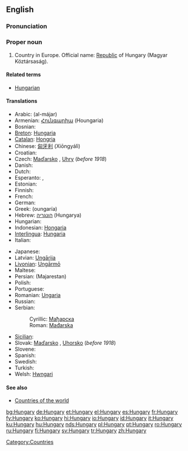 ==English==

===Pronunciation===
{{rfp}}

===Proper noun===
{{wikipedia}}
{{en-proper noun}}

# Country in Europe. Official name: [[Republic]] of Hungary (Magyar Köztársaság).

====Related terms====
* [[Hungarian]]

====Translations====
{{trans-top|the country}}
* Arabic: {{ARchar|[[المجر]]}} (al-májar)
* Armenian: [[Հունգարիա]] (Houngaria)
* Bosnian: {{t-|bs|Mađarska|f}}
* [[Breton]]: [[Hungaria]]
* [[Catalan]]: [[Hongria]]
* Chinese: [[匈牙利]] (Xiōngyálì)
* Croatian: {{t-|hr|Madžarska}}
* Czech: [[Maďarsko]] {{n}}, [[Uhry]] {{p}} (''before 1918'')
* Danish: {{t-|da|Ungarn}}
* Dutch: {{t+|nl|Hongarije|n}}
* Esperanto: {{t-|eo|Hungario|xs=Esperanto}}, {{t-|eo|Hungarujo|xs=Esperanto}}
* Estonian: {{t-|et|Ungari}}
* Finnish: {{t+|fi|Unkari}}
* French: {{t+|fr|Hongrie|f}}
* German: {{t+|de|Ungarn|n}}
* Greek: {{t-|el|Ουγγαρία|f|sc=Grek}} (oungaría)
* Hebrew: [[הונגריה]] (Hungarya)
* Hungarian: {{t+|hu|Magyarország}}
* Indonesian: [[Hongaria]]
* [[Interlingua]]: [[Hungaria]]
* Italian: {{t+|it|Ungheria|f}}
{{trans-mid}}
* Japanese: {{t+|ja|ハンガリー|tr=Hangarī|sc=Jpan}}
* Latvian: [[Ungārija]] {{f}}
* [[Livonian]]: [[Ungārmō]]
* Maltese: {{t-|mt|l-Ungerija|xs=Maltese}}
* Persian: {{FAchar|[[مجارستان]]}} (Majarestan)
* Polish: {{t+|pl|Węgry|p}}
* Portuguese: {{t+|pt|Hungria|f}}
* Romanian: [[Ungaria]] {{f}}
* Russian: {{t+|ru|Венгрия|f|tr=Véngrija|sc=Cyrl}}
* Serbian:
*: Cyrillic: [[Мађарска]] {{f}}
*: Roman: [[Mađarska]] {{f}}
* [[Sicilian]]: {{t-|scn|Unghirìa|f|xs=Sicilian}}
* Slovak: [[Maďarsko]] {{n}}, [[Uhorsko]] {{n}} (''before 1918'')
* Slovene: {{t+|sl|Madžarska|f}}
* Spanish: {{t+|es|Hungría|f}}
* Swedish: {{t+|sv|Ungern}}
* Turkish: {{t+|tr|Macaristan}}
* Welsh: [[Hwngari]]
{{trans-bottom}}

====See also====
* [[Countries of the world]]

[[Category:Countries]]

[[bg:Hungary]]
[[de:Hungary]]
[[et:Hungary]]
[[el:Hungary]]
[[es:Hungary]]
[[fr:Hungary]]
[[fy:Hungary]]
[[ko:Hungary]]
[[hi:Hungary]]
[[io:Hungary]]
[[id:Hungary]]
[[it:Hungary]]
[[ku:Hungary]]
[[hu:Hungary]]
[[nds:Hungary]]
[[pl:Hungary]]
[[pt:Hungary]]
[[ro:Hungary]]
[[ru:Hungary]]
[[fi:Hungary]]
[[sv:Hungary]]
[[tr:Hungary]]
[[zh:Hungary]]